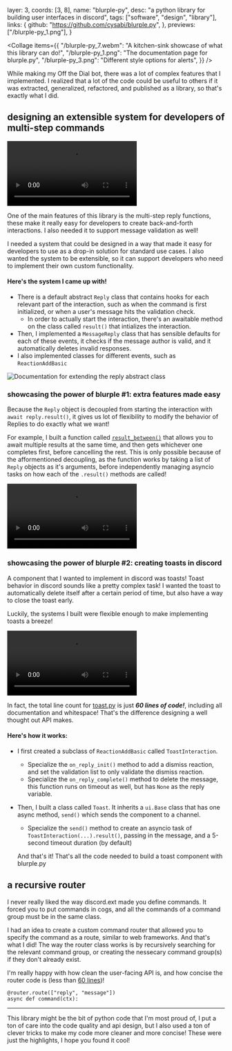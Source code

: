   layer: 3,
  coords: [3, 8],
  name: "blurple-py",
  desc: "a python library for building user interfaces in discord",
  tags: ["software", "design", "library"],
  links: {
    github: "https://github.com/cysabi/blurple.py",
  },
  previews: ["/blurple-py_1.png"],
}

<Collage
  items={{
    "/blurple-py_7.webm":
      "A kitchen-sink showcase of what this library can do!",
    "/blurple-py_1.png": "The documentation page for blurple.py",
    "/blurple-py_3.png": "Different style options for alerts",
  }}
/>

<CaseDivider />

While making my Off the Dial bot, there was a lot of complex features that I implemented. I realized that a lot of the code could be useful to others if it was extracted, generalized, refactored, and published as a library, so that's exactly what I did.

## designing an extensible system for developers of multi-step commands

![The reply system in action](/blurple-py_5.webm)

One of the main features of this library is the multi-step reply functions, these make it really easy for developers to create back-and-forth interactions. I also needed it to support message validation as well!

I needed a system that could be designed in a way that made it easy for developers to use as a drop-in solution for standard use cases. I also wanted the system to be extensible, so it can support developers who need to implement their own custom functionality.

#### Here's the system I came up with!

- There is a default abstract `Reply` class that contains hooks for each relevant part of the interaction, such as when the command is first initialized, or when a user's message hits the validation check.
  - In order to actually start the interaction, there's an awaitable method on the class called `result()` that intializes the interaction.
- Then, I implemented a `MessageReply` class that has sensible defaults for each of these events, it checks if the message author is valid, and it automatically deletes invalid responses.
- I also implemented classes for different events, such as `ReactionAddBasic`

![Documentation for extending the reply abstract class](/blurple-py_2.png)

### showcasing the power of blurple #1: extra features made easy

Because the `Reply` object is decoupled from starting the interaction with `await reply.result()`, it gives us lot of flexibility to modify the behavior of Replies to do exactly what we want!

For example, I built a function called [`result_between()`](https://github.com/cysabi/blurple.py/blob/main/blurple/io/reply.py#L152) that allows you to await multiple results at the same time, and then gets whichever one completes first, before cancelling the rest. This is only possible because of the afformentioned decoupling, as the function works by taking a list of `Reply` objects as it's arguments, before independently managing asyncio tasks on how each of the `.result()` methods are called!

![](/blurple-py_6.webm)

### showcasing the power of blurple #2: creating toasts in discord

A component that I wanted to implement in discord was toasts! Toast behavior in discord sounds like a pretty complex task! I wanted the toast to automatically delete itself after a certain period of time, but also have a way to close the toast early.

Luckily, the systems I built were flexible enough to make implementing toasts a breeze!

![](/blurple-py_4.webm)

In fact, the total line count for [toast.py](https://github.com/cysabi/blurple.py/blob/main/blurple/ui/toast.py) is just **_60 lines of code!_**, including all documentation and whitespace! That's the difference designing a well thought out API makes.

#### Here's how it works:

- I first created a subclass of `ReactionAddBasic` called `ToastInteraction`.
  - Specialize the `on_reply_init()` method to add a dismiss reaction, and set the validation list to only validate the dismiss reaction.
  - Specialize the `on_reply_complete()` method to delete the message, this function runs on timeout as well, but has `None` as the reply variable.
- Then, I built a class called `Toast`. It inherits a `ui.Base` class that has one async method, `send()` which sends the component to a channel.

  - Specialize the `send()` method to create an asyncio task of `ToastInteraction(...).result()`, passing in the message, and a 5-second timeout duration (by default)

  And that's it! That's all the code needed to build a toast component with blurple.py

## a recursive router

I never really liked the way discord.ext made you define commands. It forced you to put commands in cogs, and all the commands of a command group must be in the same class.

I had an idea to create a custom command router that allowed you to specify the command as a route, similar to web frameworks. And that's what I did! The way the router class works is by recursively searching for the relevant command group, or creating the nessecary command group(s) if they don't already exist.

I'm really happy with how clean the user-facing API is, and how concise the router code is (less than [60 lines](https://github.com/cysabi/blurple.py/blob/main/blurple/ext/router.py))!

```
@router.route(["reply", "message"])
async def command(ctx):
```

---

This library might be the bit of python code that I'm most proud of, I put a ton of care into the code quality and api design, but I also used a ton of clever tricks to make my code more cleaner and more concise! These were just the highlights, I hope you found it cool!
